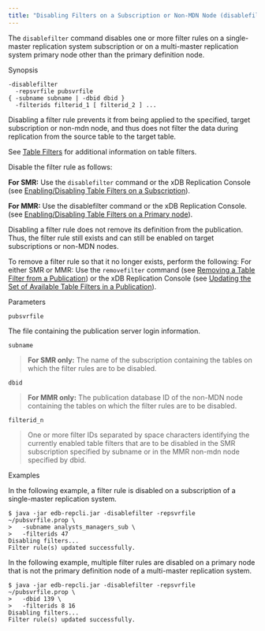 ```yaml
---
title: "Disabling Filters on a Subscription or Non-MDN Node (disablefilter)"
---
```


<div id="disable_filters_on_subscription_or_non_pdn_node" class="registered_link"></div>

The `disablefilter` command disables one or more filter rules on a single-master replication system subscription or on a multi-master replication system primary node other than the primary definition node.

Synopsis

```text
-disablefilter
  -repsvrfile pubsvrfile
{ -subname subname | -dbid dbid }
  -filterids filterid_1 [ filterid_2 ] ...
```

Disabling a filter rule prevents it from being applied to the specified, target subscription or non-mdn node, and thus does not filter the data during replication from the source table to the target table.

See [Table Filters](../../02_overview/02_replication_concepts_and_definitions/13_table_filters/#table_filters) for additional information on table filters.

Disable the filter rule as follows:

**For SMR:** Use the `disablefilter` command or the xDB Replication Console (see [Enabling/Disabling Table Filters on a Subscription](../../05_smr_operation/05_managing_subscription/04_enable_filters_on_subscription/#enable_filters_on_subscription)).

**For MMR:** Use the disablefilter command or the xDB Replication Console. (see [Enabling/Disabling Table Filters on a Primary node](../../06_mmr_operation/09_enable_disable_table_filters/#enable_disable_table_filters)).

Disabling a filter rule does not remove its definition from the publication. Thus, the filter rule still exists and can still be enabled on target subscriptions or non-MDN nodes.

To remove a filter rule so that it no longer exists, perform the following: For either SMR or MMR: Use the `removefilter` command (see [Removing a Table Filter from a Publication](22_removing_tablefilters_to_publication/#removing_tablefilters_to_publication)) or the xDB Replication Console (see [Updating the Set of Available Table Filters in a Publication](../../07_common_operations/06_managing_publication/04_updating_table_filters_in_pub/#updating_table_filters_in_pub)).

Parameters

`pubsvrfile`

The file containing the publication server login information.

`subname`

> **For SMR only:** The name of the subscription containing the tables on which the filter rules are to be disabled.

`dbid`

> **For MMR only:** The publication database ID of the non-MDN node containing the tables on which the filter rules are to be disabled.

`filterid_n`

> One or more filter IDs separated by space characters identifying the currently enabled table filters that are to be disabled in the SMR subscription specified by subname or in the MMR non-mdn node specified by dbid.

Examples

In the following example, a filter rule is disabled on a subscription of a single-master replication system.

```text
$ java -jar edb-repcli.jar -disablefilter -repsvrfile ~/pubsvrfile.prop \
>   -subname analysts_managers_sub \
>   -filterids 47
Disabling filters...
Filter rule(s) updated successfully.
```

In the following example, multiple filter rules are disabled on a primary node that is not the primary definition node of a multi-master replication system.

```text
$ java -jar edb-repcli.jar -disablefilter -repsvrfile ~/pubsvrfile.prop \
>   -dbid 139 \
>   -filterids 8 16
Disabling filters...
Filter rule(s) updated successfully.
```
